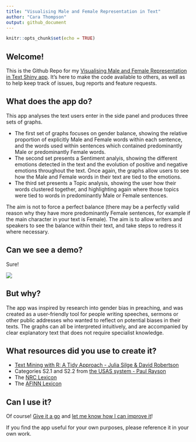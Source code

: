 ```yaml
---
title: "Visualising Male and Female Representation in Text"
author: "Cara Thompson"
output: github_document
---
```


```r
knitr::opts_chunk$set(echo = TRUE)
```

## Welcome!

This is the Github Repo for my [Visualising Male and Female Representation in Text Shiny app](https://cararthompson.shinyapps.io/VisualisingMFRepresentation/). It's here to make the code available to others, as well as to help keep track of issues, bug reports and feature requests. 

## What does the app do? 

This app analyses the text users enter in the side panel and produces three sets of graphs.

* The first set of graphs focuses on gender balance, showing the relative proportion of explicitly Male and Female words within each sentence, and the words used within sentences which contained predominantly Male or predominantly Female words.
* The second set presents a Sentiment analyis, showing the different emotions detected in the text and the evolution of positive and negative emotions throughout the text. Once again, the graphs allow users to see how the Male and Female words in their text are tied to the emotions.
* The third set presents a Topic analysis, showing the user how their words clustered together, and highlighting again where those topics were tied to words in predominantly Male or Female sentences.

The aim is not to force a perfect balance (there may be a perfectly valid reason why they have more predominantly Female sentences, for example if the main character in your text is Female). The aim is to allow writers and speakers to see the balance within their text, and take steps to redress it where necessary.

## Can we see a demo?

Sure!

<img src="demo/demo.gif" align="center"/>

## But why?

The app was inspired by research into gender bias in preaching, and was created as a user-friendly tool for people writing speeches, sermons or other public addresses who wanted to reflect on potential biases in their texts. The graphs can all be interpreted intuitively, and are accompanied by clear explanatory text that does not require specialist knowledge. 

## What resources did you use to create it? 

* [Text Mining with R: A Tidy Approach - Julia Silge & David Robertson](https://www.tidytextmining.com/index.html)
* Categories S2.1 and S2.2 from [the USAS system - Paul Rayson](http://ucrel-api.lancaster.ac.uk/usas/tagger.html)
* The [NRC Lexicon](https://onlinelibrary.wiley.com/doi/abs/10.1111/j.1467-8640.2012.00460.x)
* The [AFINN Lexicon](https://arxiv.org/abs/1103.2903)


## Can I use it?

Of course! [Give it a go](https://cararthompson.shinyapps.io/VisualisingMFRepresentation/) and [let me know how I can improve it](https://github.com/cararthompson/VisualisingMFRepresentation/issues)!

If you find the app useful for your own purposes, please reference it in your own work. 